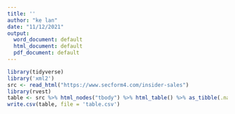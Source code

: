 ```yaml
---
title: ''
author: "ke lan"
date: "11/12/2021"
output:
  word_document: default
  html_document: default
  pdf_document: default
---
```


```r
library(tidyverse)
library('xml2')
src <- read_html("https://www.secform4.com/insider-sales")
library(rvest)
table <- src %>% html_nodes("tbody") %>% html_table() %>% as_tibble(.name_repair = "universal")
write.csv(table, file = 'table.csv')
```